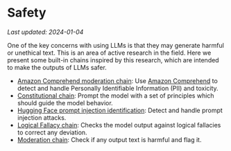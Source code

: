 # Safety
*Last updated: 2024-01-04*

One of the key concerns with using LLMs is that they may generate harmful or unethical text. This is an area of active research in the field. Here we present some built-in chains inspired by this research, which are intended to make the outputs of LLMs safer.

- [Amazon Comprehend moderation chain](/docs/guides/safety/amazon_comprehend_chain): Use [Amazon Comprehend](https://aws.amazon.com/comprehend/) to detect and handle Personally Identifiable Information (PII) and toxicity.
- [Constitutional chain](/docs/guides/safety/constitutional_chain): Prompt the model with a set of principles which should guide the model behavior.
- [Hugging Face prompt injection identification](/docs/guides/safety/hugging_face_prompt_injection): Detect and handle prompt injection attacks. 
- [Logical Fallacy chain](/docs/guides/safety/logical_fallacy_chain): Checks the model output against logical fallacies to correct any deviation.
- [Moderation chain](/docs/guides/safety/moderation): Check if any output text is harmful and flag it.
